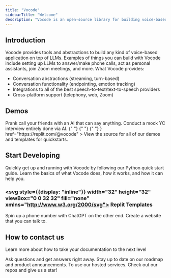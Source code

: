 ```yaml
---
title: "Vocode"
sidebarTitle: "Welcome"
description: "Vocode is an open-source library for building voice-based LLM applications."
---
```


## Introduction

Vocode provides tools and abstractions to build any kind of voice-based application
on top of LLMs. Examples of things you can build with Vocode include setting up LLMs
to answer/make phone calls, act as personal assistants, join Zoom meetings, and more. What Vocode provides:

- Conversation abstractions (streaming, turn-based)
- Conversation functionality (endpointing, emotion tracking)
- Integrations to all of the best speech-to-text/text-to-speech providers
- Cross-platform support (telephony, web, Zoom)

## Demos

<CardGroup>
  <Card
    title="PrankGPT"
    icon="face-sunglasses"
    href="https://prankgpt.com"
    color="#fbbf24"
  >
    Prank call your friends with an AI that can say anything.
  </Card>
  <Card
    title="YCInterview.ai"
    icon="clipboard"
    color="#deb887"
    href="https://twitter.com/vocodehq/status/1642935433276555265?s=20"
  >
    Conduct a mock YC interview entirely done via AI.
  </Card>
  <Card
    title="Check out our Replit page"
    icon={
      <svg
        className="h-6 w-6"
        style={{ display: "inline" }}
        width="32"
        height="32"
        viewBox="0 0 32 32"
        fill="none"
        xmlns="http://www.w3.org/2000/svg"
      >
        {" "}
        <defs></defs>{" "}
        <path
          d="M7 5.5C7 4.67157 7.67157 4 8.5 4H15.5C16.3284 4 17 4.67157 17 5.5V12H8.5C7.67157 12 7 11.3284 7 10.5V5.5Z"
          fill="#F26207"
        ></path> <path
          d="M17 12H25.5C26.3284 12 27 12.6716 27 13.5V18.5C27 19.3284 26.3284 20 25.5 20H17V12Z"
          fill="#F26207"
        ></path>{" "}
        <path
          d="M7 21.5C7 20.6716 7.67157 20 8.5 20H17V26.5C17 27.3284 16.3284 28 15.5 28H8.5C7.67157 28 7 27.3284 7 26.5V21.5Z"
          fill="#F26207"
        ></path>
      </svg>
    }
    href="https://replit.com/@vocode"
  >
    View the source for all of our demos and templates for quickstarts.
  </Card>
</CardGroup>

## Start Developing

<CardGroup>
  <Card title="Quick Start" icon="circle-play" href="/python-quickstart">
    Quickly get up and running with Vocode by following our Python quick start
    guide.
  </Card>
  <Card title="Vocode 101" icon="info" href="/what-is-vocode">
    Learn the basics of what Vocode does, how it works, and how it can help you.
  </Card>
</CardGroup>

### <span><svg style={{display: "inline"}} width="32" height="32" viewBox="0 0 32 32" fill="none" xmlns="http://www.w3.org/2000/svg"> <defs></defs> <path    d="M7 5.5C7 4.67157 7.67157 4 8.5 4H15.5C16.3284 4 17 4.67157 17 5.5V12H8.5C7.67157 12 7 11.3284 7 10.5V5.5Z"    fill="#F26207"  ></path> <path    d="M17 12H25.5C26.3284 12 27 12.6716 27 13.5V18.5C27 19.3284 26.3284 20 25.5 20H17V12Z"    fill="#F26207"  ></path> <path    d="M7 21.5C7 20.6716 7.67157 20 8.5 20H17V26.5C17 27.3284 16.3284 28 15.5 28H8.5C7.67157 28 7 27.3284 7 26.5V21.5Z"    fill="#F26207"  ></path></svg> Replit Templates</span>

<CardGroup>
  <Card
    title="ChatGPT Phone Call Server"
    icon="phone"
    href="https://replit.com/@zahid/ChatGPT-Phone-Call-Server"
  >
    Spin up a phone number with ChatGPT on the other end.
  </Card>
  <Card
    title="React Conversation"
    icon="browser"
    href="https://replit.com/@vocode/Simple-Conversation"
  >
    Create a website that you can talk to.
  </Card>
</CardGroup>

## How to contact us

Learn more about how to take your documentation to the next level

<CardGroup>
  <Card
    title="Join our Discord server"
    icon="discord"
    href="https://discord.gg/NaU4mMgcnC"
    color="#5865F2"
  >
    Ask questions and get answers right away.
  </Card>
  <Card
    title="Follow us on Twitter"
    icon="twitter"
    href="https://twitter.com/vocodehq"
    color="#1DA1F2"
  >
    Stay up to date on our roadmap and product announcements.
  </Card>
  <Card title="Get an API key" icon="key" href="https://app.vocode.dev">
    To use our hosted services.
  </Card>
  <Card
    title="Give us a star on GitHub"
    icon="star"
    href="https://github.com/vocodedev/vocode-python"
    color="#fbbf24"
  >
    Check out our repos and give us a star!
  </Card>
</CardGroup>
